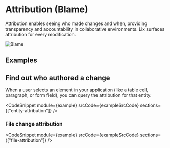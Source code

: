 
# Attribution (Blame)

Attribution enables seeing who made changes and when, providing transparency and accountability in collaborative environments. Lix surfaces attribution for every modification.

![Blame](/blame.svg)

## Examples

## Find out who authored a change

When a user selects an element in your application (like a table cell, paragraph, or form field), you can query the attribution for that entity.

<CodeSnippet
  module={example}
  srcCode={exampleSrcCode}
  sections={["entity-attribution"]}
/>

### File change attribution

<CodeSnippet
  module={example}
  srcCode={exampleSrcCode}
  sections={["file-attribution"]}
/>

